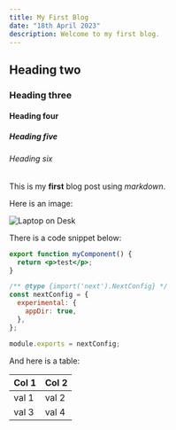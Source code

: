 ```yaml
---
title: My First Blog
date: "18th April 2023"
description: Welcome to my first blog.
---
```


## Heading two

### Heading three

#### Heading four

##### Heading five

###### Heading six

This is my **first** blog post using _markdown_.

Here is an image:

![Laptop on Desk](/images/laptop.jpg)

There is a code snippet below:

```jsx
export function myComponent() {
  return <p>test</p>;
}
```

```js
/** @type {import('next').NextConfig} */
const nextConfig = {
  experimental: {
    appDir: true,
  },
};

module.exports = nextConfig;
```

And here is a table:

| Col 1 | Col 2 |
| ----- | ----- |
| val 1 | val 2 |
| val 3 | val 4 |
